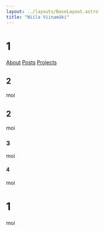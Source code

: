 ```yaml
---
layout: ../layouts/BaseLayout.astro
title: "Niila Viinamäki"
---
```


# 1

[About](/about/)
[Posts](/posts/)
[Projects](/projects/)

## 2

moi

## 2

moi

### 3

moi

#### 4

moi

# 1

moi